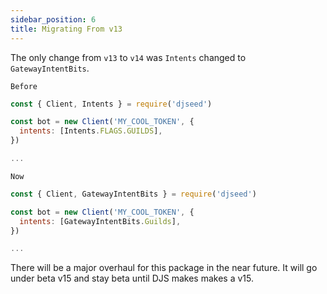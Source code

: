 ```yaml
---
sidebar_position: 6
title: Migrating From v13
---
```


The only change from `v13` to `v14` was `Intents` changed to `GatewayIntentBits`.

`Before`
```js
const { Client, Intents } = require('djseed')

const bot = new Client('MY_COOL_TOKEN', {
  intents: [Intents.FLAGS.GUILDS],
})

...
```

`Now`
```js
const { Client, GatewayIntentBits } = require('djseed')

const bot = new Client('MY_COOL_TOKEN', {
  intents: [GatewayIntentBits.Guilds],
})

...
```

There will be a major overhaul for this package in the near future. It will go under beta v15 and stay beta until DJS makes makes a v15.
